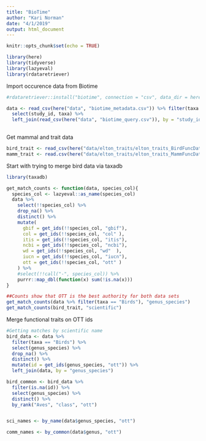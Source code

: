 ```yaml
---
title: "BioTime"
author: "Kari Norman"
date: "4/1/2019"
output: html_document
---
```


```r
knitr::opts_chunk$set(echo = TRUE)
```

```r
library(here)
library(tidyverse)
library(lazyeval)
library(rdataretriever)

```

Import occurence data from Biotime
```r
#rdataretriever::install("biotime", connection = "csv", data_dir = here("data"))

data <- read_csv(here("data", "biotime_metadata.csv")) %>% filter(taxa %in% c("Birds", "Mammals")) %>%
  select(study_id, taxa) %>%
  left_join(read_csv(here("data", "biotime_query.csv")), by = "study_id")
  
```

Get mammal and trait data
```r
bird_trait <- read_csv(here("data/elton_traits/elton_traits_BirdFuncDat.csv"))
mamm_trait <- read.csv(here("data/elton_traits/elton_traits_MammFuncDat.csv"))
```

Start with trying to merge bird data via taxadb
```r
library(taxadb)

get_match_counts <- function(data, species_col){
  species_col <- lazyeval::as_name(species_col)
  data %>% 
    select(!!species_col) %>% 
    drop_na() %>%
    distinct() %>%
    mutate(
      gbif = get_ids(!!species_col, "gbif"),
      col = get_ids(!!species_col, "col" ),
      itis = get_ids(!!species_col, "itis"),
      ncbi = get_ids(!!species_col, "ncbi"),
      wd = get_ids(!!species_col, "wd"  ),
      iucn = get_ids(!!species_col, "iucn"),
      ott = get_ids(!!species_col, "ott" ) 
    ) %>%
    #select(!!call("-", species_col)) %>%
    purrr::map_dbl(function(x) sum(!is.na(x)))
}

##Counts show that OTT is the best authority for both data sets
get_match_counts(data %>% filter(taxa == "Birds"), "genus_species")
get_match_counts(bird_trait, "scientific")

```

Merge functional traits on OTT ids
```r
#Getting matches by scientific name 
bird_data <- data %>% 
  filter(taxa == "Birds") %>%
  select(genus_species) %>%
  drop_na() %>%
  distinct() %>%
  mutate(id = get_ids(genus_species, "ott")) %>%
  left_join(data, by = "genus_species")

bird_common <- bird_data %>%
  filter(is.na(id)) %>%
  select(genus_species) %>%
  distinct() %>%
  by_rank("Aves", "class", "ott")


sci_names <- by_name(data$genus_species, "ott")

comm_names <- by_common(data$genus, "ott")
```



